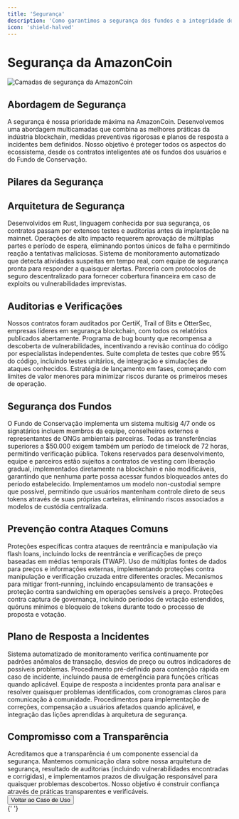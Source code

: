 ```yaml
---
title: 'Segurança'
description: 'Como garantimos a segurança dos fundos e a integridade do protocolo AmazonCoin'
icon: 'shield-halved'
---
```


# Segurança da AmazonCoin

<img
  className="rounded-lg"
  src="/images/security-layers.jpg"
  alt="Camadas de segurança da AmazonCoin"
/>

## Abordagem de Segurança

<Info>
  A segurança é nossa prioridade máxima na AmazonCoin. Desenvolvemos uma
  abordagem multicamadas que combina as melhores práticas da indústria
  blockchain, medidas preventivas rigorosas e planos de resposta a incidentes
  bem definidos. Nosso objetivo é proteger todos os aspectos do ecossistema,
  desde os contratos inteligentes até os fundos dos usuários e do Fundo de
  Conservação.
</Info>

## Pilares da Segurança

<Statistics>
  <Statistic
    title="3"
    description="Auditorias de segurança por empresas independentes"
  />
  <Statistic title="100%" description="Código-fonte aberto e verificável" />
  <Statistic
    title="4/7"
    description="Multisig para operações críticas (4 de 7 assinaturas)"
  />
  <Statistic title="$500k" description="Cobertura de seguro contra exploits" />
</Statistics>

## Arquitetura de Segurança

<CardGroup cols={2}>
  <Card title="Contratos Inteligentes" icon="file-contract">
    Desenvolvidos em Rust, linguagem conhecida por sua segurança, os contratos
    passam por extensos testes e auditorias antes da implantação na mainnet.
  </Card>
  <Card title="Multisig e Timelock" icon="key">
    Operações de alto impacto requerem aprovação de múltiplas partes e período
    de espera, eliminando pontos únicos de falha e permitindo reação a
    tentativas maliciosas.
  </Card>
  <Card title="Monitoramento 24/7" icon="chart-network">
    Sistema de monitoramento automatizado que detecta atividades suspeitas em
    tempo real, com equipe de segurança pronta para responder a quaisquer
    alertas.
  </Card>
  <Card title="Seguro Descentralizado" icon="umbrella">
    Parceria com protocolos de seguro descentralizado para fornecer cobertura
    financeira em caso de exploits ou vulnerabilidades imprevistas.
  </Card>
</CardGroup>

## Auditorias e Verificações

<Steps>
  <Step title="Auditorias Externas">
    Nossos contratos foram auditados por CertiK, Trail of Bits e OtterSec,
    empresas líderes em segurança blockchain, com todos os relatórios publicados
    abertamente.
  </Step>
  <Step title="Revisão Comunitária">
    Programa de bug bounty que recompensa a descoberta de vulnerabilidades,
    incentivando a revisão contínua do código por especialistas independentes.
  </Step>
  <Step title="Testes Automatizados">
    Suite completa de testes que cobre 95% do código, incluindo testes
    unitários, de integração e simulações de ataques conhecidos.
  </Step>
  <Step title="Implementação Gradual">
    Estratégia de lançamento em fases, começando com limites de valor menores
    para minimizar riscos durante os primeiros meses de operação.
  </Step>
</Steps>

## Segurança dos Fundos

<Tabs>
  <Tab title="Fundo de Conservação">
    O Fundo de Conservação implementa um sistema multisig 4/7 onde os
    signatários incluem membros da equipe, conselheiros externos e
    representantes de ONGs ambientais parceiras. Todas as transferências
    superiores a $50.000 exigem também um período de timelock de 72 horas,
    permitindo verificação pública.
  </Tab>
  <Tab title="Reservas de Projeto">
    Tokens reservados para desenvolvimento, equipe e parceiros estão sujeitos a
    contratos de vesting com liberação gradual, implementados diretamente na
    blockchain e não modificáveis, garantindo que nenhuma parte possa acessar
    fundos bloqueados antes do período estabelecido.
  </Tab>
  <Tab title="Fundos de Usuários">
    Implementamos um modelo non-custodial sempre que possível, permitindo que
    usuários mantenham controle direto de seus tokens através de suas próprias
    carteiras, eliminando riscos associados a modelos de custódia centralizada.
  </Tab>
</Tabs>

## Prevenção contra Ataques Comuns

<AccordionGroup>
  <Accordion title="Reentrancy e Flash Loans">
    Proteções específicas contra ataques de reentrância e manipulação via flash
    loans, incluindo locks de reentrância e verificações de preço baseadas em
    médias temporais (TWAP).
  </Accordion>
  <Accordion title="Manipulação de Oracle">
    Uso de múltiplas fontes de dados para preços e informações externas,
    implementando proteções contra manipulação e verificação cruzada entre
    diferentes oracles.
  </Accordion>
  <Accordion title="Front-running">
    Mecanismos para mitigar front-running, incluindo encapsulamento de
    transações e proteção contra sandwiching em operações sensíveis a preço.
  </Accordion>
  <Accordion title="Ataques de Governança">
    Proteções contra captura de governança, incluindo períodos de votação
    estendidos, quóruns mínimos e bloqueio de tokens durante todo o processo de
    proposta e votação.
  </Accordion>
</AccordionGroup>

## Plano de Resposta a Incidentes

<Steps>
  <Step title="Detecção">
    Sistema automatizado de monitoramento verifica continuamente por padrões
    anômalos de transação, desvios de preço ou outros indicadores de possíveis
    problemas.
  </Step>
  <Step title="Contenção">
    Procedimento pré-definido para contenção rápida em caso de incidente,
    incluindo pausa de emergência para funções críticas quando aplicável.
  </Step>
  <Step title="Análise e Resolução">
    Equipe de resposta a incidentes pronta para analisar e resolver quaisquer
    problemas identificados, com cronogramas claros para comunicação à
    comunidade.
  </Step>
  <Step title="Recuperação e Aprendizado">
    Procedimentos para implementação de correções, compensação a usuários
    afetados quando aplicável, e integração das lições aprendidas à arquitetura
    de segurança.
  </Step>
</Steps>

## Compromisso com a Transparência

<Warning>
  Acreditamos que a transparência é um componente essencial da segurança.
  Mantemos comunicação clara sobre nossa arquitetura de segurança, resultado de
  auditorias (incluindo vulnerabilidades encontradas e corrigidas), e
  implementamos prazos de divulgação responsável para quaisquer problemas
  descobertos. Nosso objetivo é construir confiança através de práticas
  transparentes e verificáveis.
</Warning>

<div className="mt-8">
  <Button href="/token/caso-de-uso" variant="primary">
    Voltar ao Caso de Uso
  </Button>
</div>{' '}
